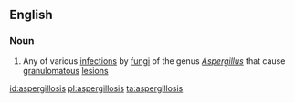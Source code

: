 ==English==

===Noun===
{{wikipedia}}
{{en-noun|aspergilloses}}

# {{context|medicine|lang=en}} Any of various [[infection]]s by [[fungus|fungi]] of the genus ''[[Aspergillus]]'' that cause [[granulomatous]] [[lesion]]s

[[id:aspergillosis]]
[[pl:aspergillosis]]
[[ta:aspergillosis]]